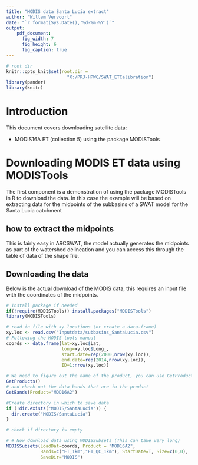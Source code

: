 ```yaml
---
title: "MODIS data Santa Lucia extract"
author: "Willem Vervoort"
date: "`r format(Sys.Date(),'%d-%m-%Y')`"
output: 
    pdf_document:
      fig_width: 7
      fig_height: 6
      fig_caption: true
---
```


```r
# root dir
knitr::opts_knit$set(root.dir = 
                       "X:/PRJ-HPWC/SWAT_ETCalibration")
library(pander)
library(knitr)
```

# Introduction
This document covers downloading satellite data:

* MODIS16A ET (collection 5) using the package MODISTools

# Downloading MODIS ET data using MODISTools
The first component is a demonstration of using the package MODISTools in R to download the data. In this case the example will be based on extracting data for the midpoints of the subbasins of a SWAT model for the Santa Lucia catchment

## how to extract the midpoints  
This is fairly easy in ARCSWAT, the model actually generates the midpoints as part of the watershed delineation and you can access this through the table of data of the shape file.

## Downloading the data
Below is the actual download of the MODIS data, this requires an input file with the coordinates of the midpoints. 

```r
# Install package if needed
if(!require(MODISTools)) install.packages("MODISTools")
library(MODISTools)

# read in file with xy locations (or create a data.frame)
xy.loc <- read.csv("Inputdata/subbasins_SantaLucia.csv")
# Following the MODIS tools manual
coords <- data.frame(lat=xy.loc$Lat, 
                     long=xy.loc$Long_,
                     start.date=rep(2000,nrow(xy.loc)), 
                     end.date=rep(2014,nrow(xy.loc)), 
                     ID=1:nrow(xy.loc))

# We need to figure out the name of the product, you can use GetProducts()
GetProducts()
# and check out the data bands that are in the product
GetBands(Product="MOD16A2")

#Create directory in which to save data
if (!dir.exists("MODIS/SantaLucia")) {
  dir.create("MODIS/SantaLucia")
}

# check if directory is empty

# # Now download data using MODISSubsets (This can take very long)
MODISSubsets(LoadDat=coords, Product = "MOD16A2",
             Bands=c("ET_1km","ET_QC_1km"), StartDate=T, Size=c(0,0),
             SaveDir="MODIS")
```

